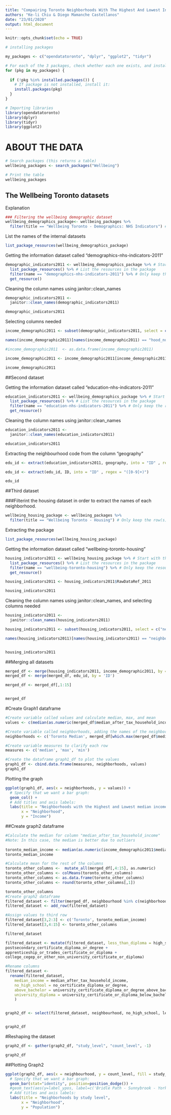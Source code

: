 ---
title: "Compairing Toronto Neighborhoods With The Highest And Lowest Income"
authors: "Ke-li Chiu & Diego Mamanche Castellanos"
date: "23/01/2020"
output: html_document
---

```{r setup, include=FALSE}
knitr::opts_chunk$set(echo = TRUE)
```


```{r, echo=FALSE}
# installing packages

my_packages <- c("opendatatoronto", "dplyr", "ggplot2", "tidyr")

# For each of the 3 packages, check whether each one exists, and install if not
for (pkg in my_packages) {
  
  if (!pkg %in% installed.packages()) { 
    # If package is not installed, install it:
    install.packages(pkg)
  } 
}

# Importing libraries
library(opendatatoronto)
library(dplyr)
library(tidyr)
library(ggplot2)

```

# ABOUT THE DATA


```{r, echo= FALSE}
# Search packages (this returns a table)
wellbeing_packages <- search_packages("Wellbeing")

# Print the table
wellbeing_packages

```



## The Wellbeing Toronto datasets

Explanation



```{r, echo= FALSE}
### Filtering the wellbeing demographic dataset
wellbeing_demographics_package<- wellbeing_packages %>%
  filter(title == "Wellbeing Toronto - Demographics: NHS Indicators") # Only keep the row(s) where the title is "Wellbeing Toronto - Demographics: NHS Indicators"

```


List the names of the internal datasets

```{r, echo= FALSE}
list_package_resources(wellbeing_demographics_package)

```

Getting the information dataset called "demographics-nhs-indicators-2011" 

```{r, echo= TRUE}
demographic_indicators2011 <- wellbeing_demographics_package %>% # Start with the package 
  list_package_resources() %>% # List the resources in the package
  filter(name == "demographics-nhs-indicators-2011") %>% # Only keep the resource we want 
  get_resource()

```

Cleaning the column names using janitor::clean_names

```{r, echo=TRUE}
demographic_indicators2011 <-
  janitor::clean_names(demographic_indicators2011)

demographic_indicators2011
```

Selecting columns needed

```{r, echo= TRUE}
income_demographic2011 <- subset(demographic_indicators2011, select = c("hood_number", "median_after_tax_household_income", 'total_visible_minority_population', 'not_a_visible_minority'))

names(income_demographic2011)[names(income_demographic2011) == "hood_number"] <- "ID"

#income_demographic2011  <- as.data.frame(income_demographic2011)

income_demographic2011 <- income_demographic2011[income_demographic2011$ID != 'ID',]       

income_demographic2011
```

##Second dataset

Getting the information dataset called "education-nhs-indicators-2011" 


```{r, echo= TRUE}
education_indicators2011 <- wellbeing_demographics_package %>% # Start with the package 
  list_package_resources() %>% # List the resources in the package
  filter(name == "education-nhs-indicators-2011") %>% # Only keep the resource we want 
  get_resource()
```


Cleaning the column names using janitor::clean_names

```{r, echo=TRUE}
education_indicators2011 <-
  janitor::clean_names(education_indicators2011)

education_indicators2011
```

Extracting the neighbourhood code from the column "geography"

```{r}
edu_id <- extract(education_indicators2011, geography, into = "ID" , regex = "([(][0-9]+[)])")

edu_id <- extract(edu_id, ID, into = "ID" , regex = "([0-9]+)")

edu_id
```


##Third dataset

###Filterint the housing dataset in order to extract the names of each neighborhood.

```{r, echo= TRUE}
wellbeing_housing_package <- wellbeing_packages %>%
  filter(title == "Wellbeing Toronto - Housing") # Only keep the row(s) where the title is "Wellbeing Toronto - Demographics: NHS Indicators"

```


Extracting the package

```{r, echo= TRUE}
list_package_resources(wellbeing_housing_package)

```

Getting the information dataset called "wellbeing-toronto-housing"

```{r, echo= TRUE}
housing_indicators2011 <- wellbeing_housing_package %>% # Start with the package 
  list_package_resources() %>% # List the resources in the package
  filter(name == "wellbeing-toronto-housing") %>% # Only keep the resource we want 
  get_resource()

housing_indicators2011 <- housing_indicators2011$RawDataRef_2011

housing_indicators2011
```


Cleaning the column names using janitor::clean_names, and selecting columns needed

```{r}
housing_indicators2011 <- 
  janitor::clean_names(housing_indicators2011)

housing_indicators2011 <- subset(housing_indicators2011, select = c("neighbourhood_id", "neighbourhood"))

names(housing_indicators2011)[names(housing_indicators2011) == "neighbourhood_id"] <- "ID"


housing_indicators2011
```




##Merging all datasets

```{r}
merged_df <- merge(housing_indicators2011, income_demographic2011, by = 'ID')
merged_df <- merge(merged_df, edu_id, by = 'ID')

merged_df <- merged_df[,1:15]


merged_df


```

#Create Graph1 dataframe 

```{r}
#Create variable called values and calculate median, max, and mean
values <- c(median(as.numeric(merged_df$median_after_tax_household_income)), max(as.numeric(merged_df$median_after_tax_household_income)), min(as.numeric(merged_df$median_after_tax_household_income)))

#Create variable called neighborhoods, adding the names of the neighborhoods found in the variable "values"
neighborhoods <- c('Toronto Median', merged_df[which.max(merged_df$median_after_tax_household_income),]$neighbourhood, merged_df[which.min(merged_df$median_after_tax_household_income),]$neighbourhood)

#Create variable measures to clarify each row
measures <- c('median', 'max', 'min')

#Create the dataframe graph1_df to plot the values
graph1_df <- cbind.data.frame(measures, neighborhoods, values)
graph1_df

```


Plotting the graph

```{r}
ggplot(graph1_df, aes(x = neighborhoods, y = values)) + 
  # Specify that we want a bar graph:
  geom_col() + 
  # Add titles and axis labels:
  labs(title = "Neighborhoods with the Highest and Lowest median income, \nand Toronto median income", 
       x = "Neighborhood", 
       y = "Income") 

```

##Create graph2 dataframe

```{r}

#Calculate the median for column "median_after_tax_household_income"
#Note: In this case, the median is better due to outliers
  
toronto_median_income <- median(as.numeric(income_demographic2011$median_after_tax_household_income))
toronto_median_income

#Calculate mean for the rest of the columns
toronto_other_columns <-  mutate_all(merged_df[,4:15], as.numeric)
toronto_other_columns <- colMeans(toronto_other_columns)
toronto_other_columns <- as.data.frame(toronto_other_columns)
toronto_other_columns <- round(toronto_other_columns[,1])

toronto_other_columns
#Create graph2 dataframe
filtered_dataset <- filter(merged_df, neighbourhood %in% c(neighborhoods))
filtered_dataset <- add_row(filtered_dataset)

#Assign values to third row
filtered_dataset[3,2:3] <- c('Toronto', toronto_median_income)
filtered_dataset[3,4:15] <- toronto_other_columns

filtered_dataset

filtered_dataset <- mutate(filtered_dataset, less_than_diploma = high_school_diploma_or_equivalent + 
postsecondary_certificate_diploma_or_degree + 
apprenticeship_or_trades_certificate_or_diploma + 
college_cegep_or_other_non_university_certificate_or_diploma)

#Rename columns
filtered_dataset <- 
  rename(filtered_dataset, 
    median_income = median_after_tax_household_income,
    no_high_school = no_certificate_diploma_or_degree,
    above_bachelor = university_certificate_diploma_or_degree_above_bachelor_level,
    university_diploma = university_certificate_or_diploma_below_bachelor_level
    )


graph2_df <- select(filtered_dataset, neighbourhood, no_high_school, less_than_diploma, university_diploma, bachelors_degree, above_bachelor)


graph2_df

```

#Reshaping the dataset
```{r}

graph2_df <- gather(graph2_df, "study_level", "count_level", -1)

graph2_df

```

##Plotting Graph2

```{r}

ggplot(graph2_df, aes(x = neighbourhood, y = count_level, fill = study_level)) + 
  # Specify that we want a bar graph:
  geom_bar(stat="identity", position=position_dodge()) +
  #geom_text(aes(y=label_ypos, label=c('Bridle Path - Sunnybrook - York Mills', 'Regent Park', 'Toronto'))) +
  # Add titles and axis labels:
  labs(title = "Neighborhoods by study level", 
       x = "Neighborhood", 
       y = "Population") 

```


